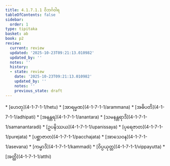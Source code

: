 ```yaml
---
title: 4.1.7.1.1 ဝိဘင်္ဂဝါရ
tableOfContents: false
sidebar:
  order: 1
type: tipitaka
basket: ab
book: p2
review:
  current: review
  updated: '2025-10-23T09:21:13.010982'
  updated_by: ''
  notes: ''
  history:
  - state: review
    date: '2025-10-23T09:21:13.010982'
    updated_by: ''
    notes: ''
    previous_state: draft
---
```



<ReviewStatus review={frontmatter.review} showDetails={true} />

<HypothesisAnnotation frontmatter={frontmatter} />

<DynamicBreadcrumb />



<TableOfContents book="p2" section="4.1.7.1.1">
* [ဟေတု](4-1-7-1-1/hetu)
* [အာရမ္မဏ](4-1-7-1-1/arammana)
* [အဓိပတိ](4-1-7-1-1/adhipati)
* [အနန္တရ](4-1-7-1-1/anantara)
* [သမနန္တရာဒိ](4-1-7-1-1/samanantaradi)
* [ဥပနိဿယ](4-1-7-1-1/upanissaya)
* [ပုရေဇာတ](4-1-7-1-1/purejata)
* [ပစ္ဆာဇာတ](4-1-7-1-1/pacchajata)
* [အာသေဝန](4-1-7-1-1/asevana)
* [ကမ္မာဒိ](4-1-7-1-1/kammadi)
* [ဝိပ္ပယုတ္တ](4-1-7-1-1/vippayutta)
* [အတ္ထိ](4-1-7-1-1/atthi)
</TableOfContents>
